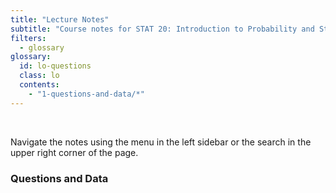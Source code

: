 ```yaml
---
title: "Lecture Notes"
subtitle: "Course notes for STAT 20: Introduction to Probability and Statistics"
filters:
  - glossary
glossary:
  id: lo-questions
  class: lo
  contents:
    - "1-questions-and-data/*"
---
```


\

Navigate the notes using the menu in the left sidebar or the search in the upper right corner of the page. 


:::{.content-hidden unless-profile="staff-site"}
### Questions and Data

:::{#lo-questions}
:::

:::